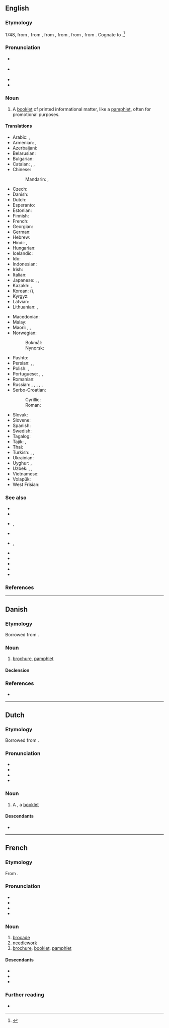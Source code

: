 ==English==
{{wikipedia}}

===Etymology===
1748, from {{bor|en|fr|brochure||stitched work}}, from {{m|fr|brocher||to stitch}}, from {{der|en|fro|brochier||to pierce}}, from {{m|fro|broche||awl}}, from {{etyl|VL.|en}}, from {{etyl|la|en}}. Cognate to {{m|en|broach}}.<ref>{{R:Online Etymology Dictionary}}</ref>

===Pronunciation===
* {{a|US}} {{IPA|en|/bɹoʊˈʃʊɚ/|/bɹoʊˈʃɝ/}}
* {{a|UK}} {{IPA|en|/ˈbɹəʊ.ʃə(ɹ)/}}
* {{audio|en|en-us-brochure.ogg|Audio (US)}}
* {{rhymes|en|ʊə(ɹ)}}

===Noun===
{{en-noun}}

# A [[booklet]] of printed informational matter, like a [[pamphlet]], often for promotional purposes.

====Translations====
{{trans-top|booklet of printed informational matter}}
* Arabic: {{t|ar|كُرَّاسَة}}, {{t|ar|كُتَيِّب|m}}
* Armenian: {{t+|hy|գրքույկ}}, {{t+|hy|բրոշյուր}}
* Azerbaijani: {{t|az|broşüra}}
* Belarusian: {{t|be|брашу́ра|f|sc=Cyrl}}
* Bulgarian: {{t+|bg|брошу́ра|f}}
* Catalan: {{t+|ca|fullet|m}}, {{t+|ca|opuscle|m}}, {{t+|ca|prospecte|m}}
* Chinese:
*: Mandarin: {{t+|cmn|小冊子}}, {{t+|cmn|小册子|tr=xiǎocèzi}}
* Czech: {{t+|cs|brožura|f}}
* Danish: {{t|da|brochure}}
* Dutch: {{t+|nl|brochure|f}}
* Esperanto: {{t|eo|broŝuro}}
* Estonian: {{t+|et|brošüür}}
* Finnish: {{t|fi|esite}}
* French: {{t+|fr|brochure|f}}
* Georgian: {{t|ka|ბროშურა}}
* German: {{t+|de|Broschüre|f}}
* Hebrew: {{t+|he|עָלוֹן|m|tr='alon|sc=Hebr}}
* Hindi: {{t+|hi|विवरण|m|sc=Deva}}, {{t|hi|ब्रोशर|m|sc=Deva}}
* Hungarian: {{t+|hu|ismertető}}
* Icelandic: {{t+|is|bæklingur|m}}
* Ido: {{t+|io|broshuro}}
* Indonesian: {{t+|id|brosur}}
* Irish: {{t|ga|bróisiúr}}
* Italian: {{t|it|opuscolo|m}}
* Japanese: {{t+|ja|小冊子|tr=しょうさっし, shōsasshi|sc=Jpan}}, {{t|ja|小冊|tr=しょうさつ, shōsatsu|sc=Jpan}}, {{t+|ja|パンフレット|tr=panfuretto|sc=Jpan}}
* Kazakh: {{t+|kk|кітапша}}, {{t|kk|брошюра}}
* Korean: {{t+|ko|소책자}} ({{t+|ko|小冊子}}), {{t+|ko|팸플릿}}
* Kyrgyz: {{t|ky|брошюра}}
* Latvian: {{t|lv|brošūra|f}}
* Lithuanian: {{t|lt|brošiūra|f}}, {{t|lt|knygelė|f}}
{{trans-mid}}
* Macedonian: {{t|mk|брошура|f}}
* Malay: {{t|ms|brosur}}
* Maori: {{t|mi|puka whakaatu}}, {{t|mi|puka whakamōhio}}, {{t|mi|mātārere}}
* Norwegian:
*: Bokmål: {{t|nb|brosjyre|m}}
*: Nynorsk: {{t|nn|brosjyre|m}}
* Pashto: {{t+|ps|رساله|f|tr=resālá}}
* Persian: {{t+|fa|بروشور|tr=brošur|sc=fa-Arab}}, {{t+|fa|کتابچه|tr=ketâbče}}, {{t+|fa|رساله|tr=resâle}}
* Polish: {{t+|pl|broszura|f}}, {{t+|pl|ulotka|f}}
* Portuguese: {{t|pt|brochura|f}}, {{t+|pt|panfleto|m}}, {{t+|pt|folheto|m}}
* Romanian: {{t+|ro|broșură|f}}
* Russian: {{t+|ru|брошю́ра|f}}, {{t+|ru|букле́т|m}}, {{t+|ru|проспе́кт|m}}, {{t+|ru|памфле́т|m}}, {{t+|ru|кни́жка|f}}, {{t+|ru|кни́жечка|f}}
* Serbo-Croatian:
*: Cyrillic: {{t|sh|брошура|f}}
*: Roman: {{t+|sh|brošura|f}}
* Slovak: {{t|sk|brožúra|f}}
* Slovene: {{t|sl|brošura|f}}
* Spanish: {{t+|es|folleto|m}}
* Swedish: {{t+|sv|broschyr}}
* Tagalog: {{t|tl|muntaklat}}
* Tajik: {{t|tg|рисола}}, {{t|tg|китобча}}
* Thai: {{t+|th|โบรชัวร์}}
* Turkish: {{t+|tr|broşür}}, {{t+|tr|kitapçık}}, {{t+|tr|risale}}
* Ukrainian: {{t+|uk|брошу́ра|f|sc=Cyrl}}
* Uyghur: {{t|ug|براشۇرا}}, {{t|ug|كىتابچە}}
* Uzbek: {{t+|uz|broshyura}}, {{t+|uz|risola}}, {{t|uz|kitobcha}}
* Vietnamese: {{t|vi|cuốn sách nhỏ}}
* Volapük: {{t|vo|brojür}}
* West Frisian: {{t|fy|brosjuere}}
{{trans-bottom}}

===See also===
* {{l|en|advertisement}}
* {{l|en|booklet}}
* {{l|en|catalogue}}, {{l|en|catalog}}
* {{l|en|circular}}
* {{l|en|flier}}, {{l|en|flyer}}
* {{l|en|handbill}}
* {{l|en|junk mail}}
* {{l|en|leaflet}}
* {{l|en|pamphlet}}
* {{l|en|prospectus}}

===References===
<references/>

----

==Danish==

===Etymology===
Borrowed from {{bor|da|fr|brochure}}.

===Noun===
{{da-noun|n|r}}

# [[brochure#English|brochure]], [[pamphlet]]

====Declension====
{{da-noun-infl|n|r}}

===References===
* {{R:DDO}}

----

==Dutch==

===Etymology===
Borrowed from {{bor|nl|fr|brochure}}.

===Pronunciation===
* {{IPA|nl|/ˌbrɔˈʃyː.rə/}}
* {{audio|nl|Nl-brochure.ogg|Audio}}
* {{hyphenation|nl|bro|chu|re}}
* {{rhymes|nl|yːrə}}

===Noun===
{{nl-noun|f|-s|brochuretje}}

# A {{l|en|brochure}}, a [[booklet]]

====Descendants====
* {{desc|id|bor=1|brosur}}

----

==French==

===Etymology===
From {{af|fr|brocher|-ure}}.

===Pronunciation===
* {{fr-IPA}}
* {{audio|fr|Fr-brochure.ogg|Audio}}
* {{homophones|fr|brochures}}
* {{rhymes|fr|yʁ}}

===Noun===
{{fr-noun|f}}

# [[brocade]]
# [[needlework]]
# [[#English|brochure]], [[booklet]], [[pamphlet]]

====Descendants====
* {{desc|da|brochure|bor=1}}
* {{desc|nl|brochure|bor=1}}
* {{desc|en|brochure|bor=1}}

===Further reading===
* {{R:TLFi}}